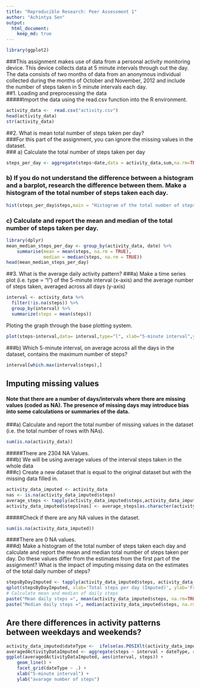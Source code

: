 ```yaml
---
title: "Reproducible Research: Peer Assessment 1"
author: "Achintya Sen"
output: 
  html_document:
    keep_md: true
---  
```

```r
library(ggplot2)
```

###This assignment makes use of data from a personal activity monitoring device. This device collects data at 5 minute intervals through out the day. The data consists of two months of data from an anonymous individual collected during the months of October and November, 2012 and include the number of steps taken in 5 minute intervals each day.  
##1. Loading and preprocessing the data  
#####Import the data using the read.csv function into the R environment.  
```r
activity_data <-  read.csv("activity.csv")
head(activity_data)
str(activity_data)
```
  
##2. What is mean total number of steps taken per day?  
###For this part of the assignment, you can ignore the missing values in the dataset.  
### a) Calculate the total number of steps taken per day
```r
steps_per_day <- aggregate(steps~date,data = activity_data,sum,na.rm=TRUE)
```  
### b) If you do not understand the difference between a histogram and a barplot, research the difference between them. Make a histogram of the total number of steps taken each day.  
```r
hist(steps_per_day$steps,main = "Histogram of the total number of steps taken each day",xlab = "Steps",breaks = 15)
```  
  
### c) Calculate and report the mean and median of the total number of steps taken per day.  
```r
library(dplyr)
mean_median_steps_per_day <- group_by(activity_data, date) %>%
    summarise(mean = mean(steps, na.rm = TRUE),
              median = median(steps, na.rm = TRUE))
head(mean_median_steps_per_day)
```  
##3. What is the average daily activity pattern?
###a)   Make a time series plot (i.e. type = "l") of the 5-minute interval (x-axis) and the average number of steps taken, averaged across all days (y-axis)
```r
interval <- activity_data %>%
  filter(!is.na(steps)) %>%
  group_by(interval) %>%
  summarize(steps = mean(steps))
```  
Ploting the graph through the base plotting system.
```r
plot(steps~interval,data= interval,type="l", xlab="5-minute interval",ylab = "Average number of steps taken")
```
  
###b)   Which 5-minute interval, on average across all the days in the dataset, contains the maximum number of steps?  
```r
interval[which.max(interval$steps),]
```
  
## Imputing missing values  
####    Note that there are a number of days/intervals where there are missing values (coded as NA). The presence of missing days may introduce bias into some calculations or summaries of the data.  
###a)   Calculate and report the total number of missing values in the dataset (i.e. the total number of rows with NAs).  
```r
sum(is.na(activity_data))
```
  
#####There are 2304 NA Values.  
###b)   We will be using average values of the interval steps taken in the whole data  
###c)   Create a new dataset that is equal to the original dataset but with the missing data filled in.  
```r
activity_data_imputed <- activity_data
nas <- is.na(activity_data_imputed$steps)
average_steps <- tapply(activity_data_imputed$steps,activity_data_imputed$interval,mean,na.rm=TRUE,simplify = TRUE)
activity_data_imputed$steps[nas] <- average_steps[as.character(activity_data_imputed$interval[nas])]
```  
#####Check if there are any NA values in the dataset.  
```r
sum(is.na(activity_data_imputed))
```  
####There are 0 NA values.  
###d)   Make a histogram of the total number of steps taken each day and calculate and report the mean and median total number of steps taken per day. Do these values differ from the estimates from the first part of the assignment? What is the impact of imputing missing data on the estimates of the total daily number of steps?  
```r
stepsByDayImputed <- tapply(activity_data_imputed$steps, activity_data_imputed$date, sum)
qplot(stepsByDayImputed, xlab='Total steps per day (Imputed)', ylab='Frequency using binwith 500', binwidth=500)
# Calculate mean and median of daily steps
paste("Mean daily steps =", mean(activity_data_imputed$steps, na.rm=TRUE))
paste("Median daily steps =", median(activity_data_imputed$steps, na.rm=TRUE))
```

## Are there differences in activity patterns between weekdays and weekends?
```r
activity_data_imputed$dateType <-  ifelse(as.POSIXlt(activity_data_imputed$date)$wday %in% c(0,6), 'weekend', 'weekday')
averagedActivityDataImputed <- aggregate(steps ~ interval + dateType, data=activity_data_imputed, mean)
ggplot(averagedActivityDataImputed, aes(interval, steps)) + 
    geom_line() + 
    facet_grid(dateType ~ .) +
    xlab("5-minute interval") + 
    ylab("avarage number of steps")
```